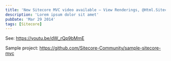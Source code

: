 ```yaml
---
title: 'New Sitecore MVC video available – View Renderings, @Html.Sitecore(), and Custom Models'
description: 'Lorem ipsum dolor sit amet'
pubDate: 'Mar 29 2014'
tags: [Sitecore]
---
```


See: https://youtu.be/dW_rQp9bMmE

Sample project: https://github.com/Sitecore-Community/sample-sitecore-mvc